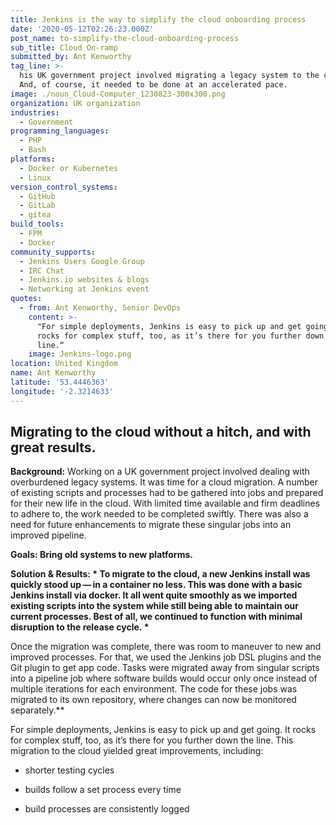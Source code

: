 ```yaml
---
title: Jenkins is the way to simplify the cloud onboarding process
date: '2020-05-12T02:26:23.000Z'
post_name: to-simplify-the-cloud-onboarding-process
sub_title: Cloud On-ramp
submitted_by: Ant Kenworthy
tag_line: >-
  his UK government project involved migrating a legacy system to the cloud.
  And, of course, it needed to be done at an accelerated pace.
image: ./noun_Cloud-Computer_1230823-300x300.png
organization: UK organization
industries:
  - Government
programming_languages:
  - PHP
  - Bash
platforms:
  - Docker or Kubernetes
  - Linux
version_control_systems:
  - GitHub
  - GitLab
  - gitea
build_tools:
  - FPM
  - Docker
community_supports:
  - Jenkins Users Google Group
  - IRC Chat
  - Jenkins.io websites & blogs
  - Networking at Jenkins event
quotes:
  - from: Ant Kenworthy, Senior DevOps
    content: >-
      "For simple deployments, Jenkins is easy to pick up and get going. It
      rocks for complex stuff, too, as it’s there for you further down the
      line.“
    image: Jenkins-logo.png
location: United Kingdom
name: Ant Kenworthy
latitude: '53.4446363'
longitude: '-2.3214633'
---
```

## Migrating to the cloud without a hitch, and with great results.

**Background:** Working on a UK government project involved dealing with overburdened legacy systems. It was time for a cloud migration. A number of existing scripts and processes had to be gathered into jobs and prepared for their new life in the cloud. With limited time available and firm deadlines to adhere to, the work needed to be completed swiftly. There was also a need for future enhancements to migrate these singular jobs into an improved pipeline.

**Goals: Bring old systems to new platforms.**

<Testimonal idx="0" />

**Solution & Results: \* To migrate to the cloud, a new Jenkins install was quickly stood up — in a container no less. This was done with a basic Jenkins install via docker. It all went quite smoothly as we imported existing scripts into the system while still being able to maintain our current processes. Best of all, we continued to function with minimal disruption to the release cycle. \***

Once the migration was complete, there was room to maneuver to new and improved processes. For that, we used the Jenkins job DSL plugins and the Git plugin to get app code. Tasks were migrated away from singular scripts into a pipeline job where software builds would occur only once instead of multiple iterations for each environment. The code for these jobs was migrated to its own repository, where changes can now be monitored separately.\*\*

For simple deployments, Jenkins is easy to pick up and get going. It rocks for complex stuff, too, as it’s there for you further down the line. This migration to the cloud yielded great improvements, including:

-   shorter testing cycles

-   builds follow a set process every time

-   build processes are consistently logged
